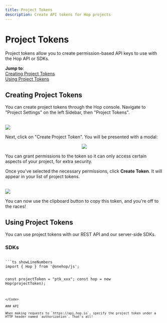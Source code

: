 ```yaml
---
title: Project Tokens
description: Create API tokens for Hop projects
---
```




# Project Tokens

Project tokens allow you to create permission-based API keys to use with the Hop API or SDKs.

**Jump to**:  
[Creating Project Tokens](#creating-project-tokens)  
[Using Project Tokens](#using-project-tokens)

## Creating Project Tokens

You can create project tokens through the Hop console. Navigate to "Project Settings" on the left Sidebar, then "Project Tokens".<br/><br/>

<Image src={ptkDemo1}/>

Next, click on "Create Project Token". You will be presented with a modal:
<center><Image width={500} height={400} objectFit={"contain"} src={ptkDemo2}/></center>

You can grant permissions to the token so it can only access certain aspects of your project, for extra security.

Once you've selected the necessary permissions, click **Create Token**. It will appear in your list of project tokens.<br/><br/>

<Image src={ptkDemo3}/>

You can now use the clipboard button to copy this token, and you're off to the races!

## Using Project Tokens

You can use project tokens with our REST API and our server-side SDKs.

### SDKs

<Code>
```ts showLineNumbers
import { Hop } from '@onehop/js';

const projectToken = "ptk_xxx";
const hop = new Hop(projectToken);
```
</Code>

### API

When making requests to `https://api.hop.io`, specify the project token under a HTTP header named `authorization`. That's all!